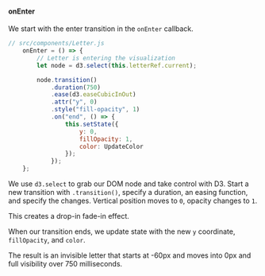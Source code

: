 #### onEnter

We start with the enter transition in the `onEnter` callback.

```javascript
// src/components/Letter.js
    onEnter = () => {
        // Letter is entering the visualization
        let node = d3.select(this.letterRef.current);

        node.transition()
            .duration(750)
            .ease(d3.easeCubicInOut)
            .attr("y", 0)
            .style("fill-opacity", 1)
            .on("end", () => {
                this.setState({
                    y: 0,
                    fillOpacity: 1,
                    color: UpdateColor
                });
            });
    };
```

We use `d3.select` to grab our DOM node and take control with D3. Start a new
transition with `.transition()`, specify a duration, an easing function, and
specify the changes. Vertical position moves to `0`, opacity changes to `1`.

This creates a drop-in fade-in effect.

When our transition ends, we update state with the new `y` coordinate,
`fillOpacity`, and `color`.

The result is an invisible letter that starts at -60px and moves into 0px and
full visibility over 750 milliseconds.